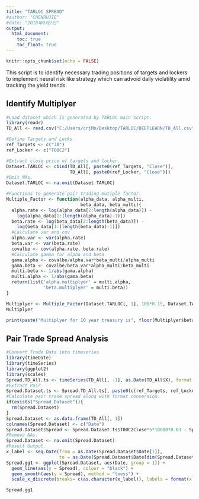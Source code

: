 ```yaml
---
title: "TARLOC_SPREAD"
#author: "CHENRUJIE"
#date: "2018年9月2日"
output: 
  html_document: 
    toc: true
    toc_float: true
---
```


```r
knitr::opts_chunk$set(echo = FALSE)
```

This script is to identify necessary trading positions of targets and lockers to implement neural risk like strategy which can advoid daily violatility amid tracking the yield trends.

## Identify Multiplyer

```r
#Load dataset which is generated by TARLOC main script.
library(readr)
TD_All <- read.csv("C:/Users/crjMo/Desktop/TARLOC/DEEPLEARN/TD_All.csv")

#Define Targets and Locks
ref_Targets <- c("J0")
ref_Locker <- c("T00C2")

#Extract close price of targets and locker.
Dataset.TARLOC <- cbind(TD_All[, paste0(ref_Targets, "Close")],
                        TD_All[, paste0(ref_Locker, "Close")])
#Omit NAs.
Dataset.TARLOC <- na.omit(Dataset.TARLOC)

#Functions to generate pair trading mutiple factor.
Multiple_Factor <- function(alpha_data, alpha_multi,
                            beta_data, beta_multi){
  alpha.rate <- log(alpha_data[2:length(alpha_data)]) - 
    log(alpha_data[1:(length(alpha_data)-1)])
  beta.rate <- log(beta_data[2:length(beta_data)]) - 
    log(beta_data[1:(length(beta_data)-1)])
  #Calculate var and cov
  alpha.var <- var(alpha.rate)
  beta.var <- var(beta.rate)
  covalbe <- cov(alpha.rate, beta.rate)
  #Calculate gamma for alpha and beta
  gama.alpha <- covalbe/alpha.var*beta_multi/alpha_multi
  gama.beta <- covalbe/beta.var*alpha_multi/beta_multi
  multi.beta <- 1/abs(gama.alpha)
  multi.alpha <- 1/abs(gama.beta)
  return(list('alpha.multiplyer' = multi.alpha,
              'beta.multiplyer' = multi.beta))
}

Multiplyer <- Multiple_Factor(Dataset.TARLOC[, 1], 100*0.15, Dataset.TARLOC[, 2], 10000*0.03)
Multiplyer

print(paste("Multiplyer for 10 year treasury is", floor(Multiplyer$beta.multiplyer), "times.", sep = " "))
```

## Pair Trade Spread Analysis

```r
#Convert Trade Data into timeseries
library(timeDate)
library(timeSeries)
library(ggplot2)
library(scales)
Spread.TD_All.ts <- timeSeries(TD_All[, -1], as.Date(TD_All$X), format = "%Y-%m-%d")
#Extract Pair
Spread.Dataset.ts <- Spread.TD_All.ts[, paste0(c(ref_Targets, ref_Locker), "Close")]
#Calculate pair trade spread along with format conversion.
if(exists("Spread.Dataset")){
  rm(Spread.Dataset)
}
Spread.Dataset <- as.data.frame(TD_All[, 1])
colnames(Spread.Dataset) <- c("Date")
Spread.Dataset$Spread <- Spread.Dataset.ts$T00C2Close*5*10000*0.03 - Spread.Dataset.ts$J0Close*0.15
#Remove NAs.
Spread.Dataset <- na.omit(Spread.Dataset)
#Result Output.
x_label <- seq.Date(from = as.Date(Spread.Dataset$Date[1]), 
                    to = as.Date(Spread.Dataset$Date[dim(Spread.Dataset)[1]]), by = "2 month")
Spread.gg1 <- ggplot(Spread.Dataset, aes(Date, group = 1)) +
  geom_line(aes(y = Spread), colour = "black") +
  geom_smooth(aes(y = Spread), method = "loess") +
  scale_x_discrete(breaks= c(as.character(x_label)), labels = format(x = x_label, format = "%m-%d"))

Spread.gg1
```

